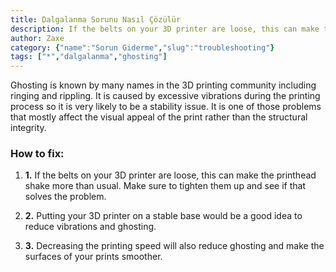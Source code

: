 ```yaml
---
title: Dalgalanma Sorunu Nasıl Çözülür
description: If the belts on your 3D printer are loose, this can make the printhead shake more than usual. Make sure to tighten them up and see if that solves the problem.
author: Zaxe
category: {"name":"Sorun Giderme","slug":"troubleshooting"}
tags: ["*","dalgalanma","ghosting"]
---
```


<Aligned>
<ColumnImage image={{imageURL:"posts/common-3d-printing-problems-and-how-to-troubleshoot-them/img/ghosting.webp",imageALT:"Ghosting"}}>
Ghosting is known by many names in the 3D printing community including ringing and rippling. It is caused by excessive vibrations during the printing process so it is very likely to be a stability issue. It is one of those problems that mostly affect the visual appeal of the print rather than the structural integrity.
</ColumnImage>
<br/>

<h3>How to fix:</h3>

1. <strong className="list-number">1.</strong> If the belts on your 3D printer are loose, this can make the printhead shake more than usual. Make sure to tighten them up and see if that solves the problem.

2. <strong className="list-number">2.</strong> Putting your 3D printer on a stable base would be a good idea to reduce vibrations and ghosting.

3. <strong className="list-number">3.</strong> Decreasing the printing speed will also reduce ghosting and make the surfaces of your prints smoother.

</Aligned>